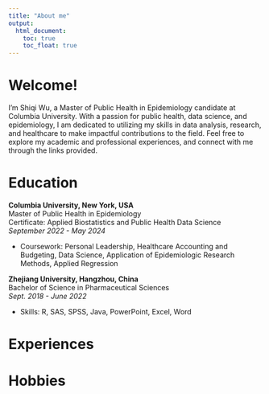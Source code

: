 ```yaml
---
title: "About me"
output: 
  html_document:
    toc: true
    toc_float: true
---
```


# Welcome!

I'm Shiqi Wu, a Master of Public Health in Epidemiology candidate at Columbia University. With a passion for public health, data science, and epidemiology, I am dedicated to utilizing my skills in data analysis, research, and healthcare to make impactful contributions to the field. Feel free to explore my academic and professional experiences, and connect with me through the links provided.

# Education

**Columbia University, New York, USA**  
Master of Public Health in Epidemiology  
Certificate: Applied Biostatistics and Public Health Data Science  
*September 2022 - May 2024*

- Coursework: Personal Leadership, Healthcare Accounting and Budgeting, Data Science, Application of Epidemiologic Research Methods, Applied Regression

**Zhejiang University, Hangzhou, China**  
Bachelor of Science in Pharmaceutical Sciences  
*Sept. 2018 - June 2022*

- Skills: R, SAS, SPSS, Java, PowerPoint, Excel, Word

# Experiences

# Hobbies


